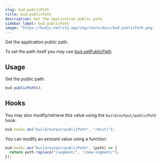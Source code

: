 ```yaml
---
slug: bud.publicPath
title: bud.publicPath
description: Get the application public path.
sidebar_label: bud.publicPath
image: 'https://budjs.netlify.app/img/share/docs/bud.publicPath.png'
---
```


Get the application public path.

To set the path itself you may use [bud.setPublicPath](/docs/bud.setPublicPath).

## Usage

Get the public path:

```js
bud.publicPath();
```

## Hooks

You may also modify/retrieve this value using the `build/output/publicPath` hook:

```ts
bud.hooks.on("build/output/publicPath", "/dist/");
```

You can modify an existant value using a function:

```ts
bud.hooks.on("build/output/publicPath", (path) => {
  return path.replace("/segment/", "/new-segment/");
});
```
